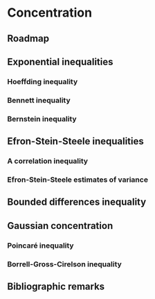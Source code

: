 # Concentration  {#chapConcentration}

## Roadmap

##  Exponential inequalities {#secExpIneq}

### Hoeffding inequality

### Bennett inequality

### Bernstein inequality

## Efron-Stein-Steele inequalities

### A correlation inequality

### Efron-Stein-Steele estimates of variance

## Bounded differences inequality

## Gaussian concentration

### Poincaré inequality

### Borrell-Gross-Cirelson inequality


## Bibliographic remarks
